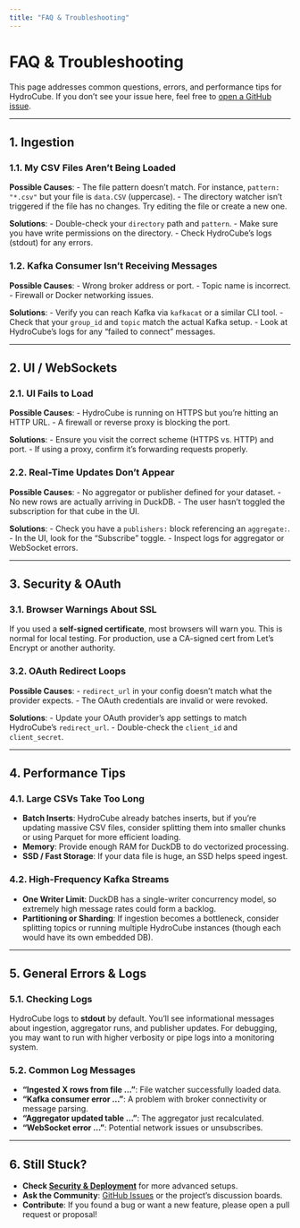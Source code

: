 ```yaml
---
title: "FAQ & Troubleshooting"
---
```


# FAQ & Troubleshooting

This page addresses common questions, errors, and performance tips for HydroCube. If you don’t see your issue here, feel free to [open a GitHub issue](https://github.com/neural-chilli/HydroCube/issues).

---

## 1. Ingestion

### 1.1. My CSV Files Aren’t Being Loaded

**Possible Causes**:
- The file pattern doesn’t match. For instance, `pattern: "*.csv"` but your file is `data.CSV` (uppercase).
- The directory watcher isn’t triggered if the file has no changes. Try editing the file or create a new one.

**Solutions**:
- Double-check your `directory` path and `pattern`.
- Make sure you have write permissions on the directory.
- Check HydroCube’s logs (stdout) for any errors.

### 1.2. Kafka Consumer Isn’t Receiving Messages

**Possible Causes**:
- Wrong broker address or port.
- Topic name is incorrect.
- Firewall or Docker networking issues.

**Solutions**:
- Verify you can reach Kafka via `kafkacat` or a similar CLI tool.
- Check that your `group_id` and `topic` match the actual Kafka setup.
- Look at HydroCube’s logs for any “failed to connect” messages.

---

## 2. UI / WebSockets

### 2.1. UI Fails to Load

**Possible Causes**:
- HydroCube is running on HTTPS but you’re hitting an HTTP URL.
- A firewall or reverse proxy is blocking the port.

**Solutions**:
- Ensure you visit the correct scheme (HTTPS vs. HTTP) and port.
- If using a proxy, confirm it’s forwarding requests properly.

### 2.2. Real-Time Updates Don’t Appear

**Possible Causes**:
- No aggregator or publisher defined for your dataset.
- No new rows are actually arriving in DuckDB.
- The user hasn’t toggled the subscription for that cube in the UI.

**Solutions**:
- Check you have a `publishers:` block referencing an `aggregate:`.
- In the UI, look for the “Subscribe” toggle.
- Inspect logs for aggregator or WebSocket errors.

---

## 3. Security & OAuth

### 3.1. Browser Warnings About SSL

If you used a **self-signed certificate**, most browsers will warn you. This is normal for local testing. For production, use a CA-signed cert from Let’s Encrypt or another authority.

### 3.2. OAuth Redirect Loops

**Possible Causes**:
- `redirect_url` in your config doesn’t match what the provider expects.
- The OAuth credentials are invalid or were revoked.

**Solutions**:
- Update your OAuth provider’s app settings to match HydroCube’s `redirect_url`.
- Double-check the `client_id` and `client_secret`.

---

## 4. Performance Tips

### 4.1. Large CSVs Take Too Long

- **Batch Inserts**: HydroCube already batches inserts, but if you’re updating massive CSV files, consider splitting them into smaller chunks or using Parquet for more efficient loading.
- **Memory**: Provide enough RAM for DuckDB to do vectorized processing.
- **SSD / Fast Storage**: If your data file is huge, an SSD helps speed ingest.

### 4.2. High-Frequency Kafka Streams

- **One Writer Limit**: DuckDB has a single-writer concurrency model, so extremely high message rates could form a backlog.
- **Partitioning or Sharding**: If ingestion becomes a bottleneck, consider splitting topics or running multiple HydroCube instances (though each would have its own embedded DB).

---

## 5. General Errors & Logs

### 5.1. Checking Logs

HydroCube logs to **stdout** by default. You’ll see informational messages about ingestion, aggregator runs, and publisher updates. For debugging, you may want to run with higher verbosity or pipe logs into a monitoring system.

### 5.2. Common Log Messages

- **“Ingested X rows from file ...”**: File watcher successfully loaded data.
- **“Kafka consumer error ...”**: A problem with broker connectivity or message parsing.
- **“Aggregator updated table ...”**: The aggregator just recalculated.
- **“WebSocket error ...”**: Potential network issues or unsubscribes.

---

## 6. Still Stuck?

- **Check [Security & Deployment](security-deployment.qmd)** for more advanced setups.
- **Ask the Community**: [GitHub Issues](https://github.com/neural-chilli/HydroCube/issues) or the project’s discussion boards.
- **Contribute**: If you found a bug or want a new feature, please open a pull request or proposal!

